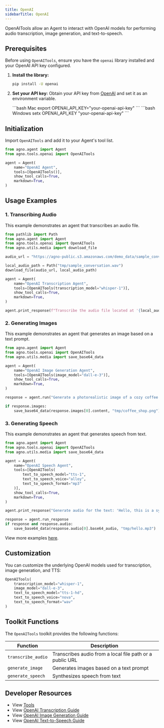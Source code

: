 ```yaml
---
title: OpenAI
sidebarTitle: OpenAI
---
```


OpenAITools allow an Agent to interact with OpenAI models for performing audio transcription, image generation, and text-to-speech.

## Prerequisites

Before using `OpenAITools`, ensure you have the `openai` library installed and your OpenAI API key configured.

1. **Install the library:**
   ```bash
   pip install -U openai
   ```

2. **Set your API key:** Obtain your API key from [OpenAI](https://platform.openai.com/account/api-keys) and set it as an environment variable.

   <CodeGroup>
   ```bash Mac
   export OPENAI_API_KEY="your-openai-api-key"
   ```
   ```bash Windows
   setx OPENAI_API_KEY "your-openai-api-key"
   ```
   </CodeGroup>

## Initialization

Import `OpenAITools` and add it to your Agent's tool list.

```python
from agno.agent import Agent
from agno.tools.openai import OpenAITools

agent = Agent(
    name="OpenAI Agent",
    tools=[OpenAITools()],
    show_tool_calls=True,
    markdown=True,
)
```

## Usage Examples

### 1. Transcribing Audio

This example demonstrates an agent that transcribes an audio file.

```python transcription_agent.py
from pathlib import Path
from agno.agent import Agent
from agno.tools.openai import OpenAITools
from agno.utils.media import download_file

audio_url = "https://agno-public.s3.amazonaws.com/demo_data/sample_conversation.wav"

local_audio_path = Path("tmp/sample_conversation.wav")
download_file(audio_url, local_audio_path)

agent = Agent(
    name="OpenAI Transcription Agent",
    tools=[OpenAITools(transcription_model="whisper-1")],
    show_tool_calls=True,
    markdown=True,
)

agent.print_response(f"Transcribe the audio file located at '{local_audio_path}'")
```

### 2. Generating Images

This example demonstrates an agent that generates an image based on a text prompt.

```python image_generation_agent.py
from agno.agent import Agent
from agno.tools.openai import OpenAITools
from agno.utils.media import save_base64_data

agent = Agent(
    name="OpenAI Image Generation Agent",
    tools=[OpenAITools(image_model="dall-e-3")],
    show_tool_calls=True,
    markdown=True,
)

response = agent.run("Generate a photorealistic image of a cozy coffee shop interior")

if response.images:
    save_base64_data(response.images[0].content, "tmp/coffee_shop.png")
```

### 3. Generating Speech

This example demonstrates an agent that generates speech from text.

```python speech_synthesis_agent.py
from agno.agent import Agent
from agno.tools.openai import OpenAITools
from agno.utils.media import save_base64_data

agent = Agent(
    name="OpenAI Speech Agent",
    tools=[OpenAITools(
        text_to_speech_model="tts-1",
        text_to_speech_voice="alloy",
        text_to_speech_format="mp3"
    )],
    show_tool_calls=True,
    markdown=True,
)

agent.print_response("Generate audio for the text: 'Hello, this is a synthesized voice example.'")

response = agent.run_response
if response and response.audio:
    save_base64_data(response.audio[0].base64_audio, "tmp/hello.mp3")
```

<Note> View more examples [here](/examples/concepts/tools/models/openai). </Note>

## Customization

You can customize the underlying OpenAI models used for transcription, image generation, and TTS:

```python
OpenAITools(
    transcription_model="whisper-1",
    image_model="dall-e-3",
    text_to_speech_model="tts-1-hd",
    text_to_speech_voice="nova",
    text_to_speech_format="wav"
)
```

## Toolkit Functions

The `OpenAITools` toolkit provides the following functions:

| Function           | Description                                                                 |
| ------------------ | --------------------------------------------------------------------------- |
| `transcribe_audio` | Transcribes audio from a local file path or a public URL |
| `generate_image`   | Generates images based on a text prompt |
| `generate_speech`  | Synthesizes speech from text |

## Developer Resources

- View [Tools](https://github.com/agno-agi/agno/blob/main/libs/agno/agno/tools/openai.py)
- View [OpenAI Transcription Guide](https://platform.openai.com/docs/guides/speech-to-text)
- View [OpenAI Image Generation Guide](https://platform.openai.com/docs/guides/image-generation?image-generation-model=gpt-image-1)
- View [OpenAI Text-to-Speech Guide](https://platform.openai.com/docs/guides/text-to-speech)
